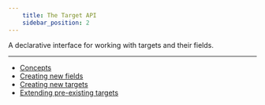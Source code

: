 ```yaml
---
    title: The Target API
    sidebar_position: 2
---
```


A declarative interface for working with targets and their fields.

---

- [Concepts](./concepts.mdx)
- [Creating new fields](./creating-new-fields.mdx)
- [Creating new targets](./creating-new-targets.mdx)
- [Extending pre-existing targets](./extending-pre-existing-targets.mdx)
